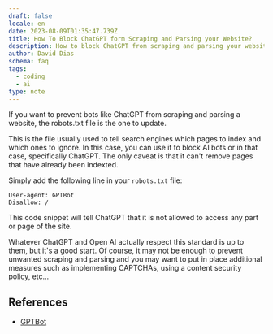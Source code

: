 ```yaml
---
draft: false
locale: en
date: 2023-08-09T01:35:47.739Z
title: How To Block ChatGPT form Scraping and Parsing your Website?
description: How to block ChatGPT from scraping and parsing your website? It may be simpler than you think.
author: David Dias
schema: faq
tags:
  - coding
  - ai
type: note
---
```


If you want to prevent bots like ChatGPT from scraping and parsing a website, the robots.txt file is the one to update.

This is the file usually used to tell search engines which pages to index and which ones to ignore. In this case, you can use it to block AI bots or in that case, specifically ChatGPT. The only caveat is that it can't remove pages that have already been indexted.

Simply add the following line in your `robots.txt` file:

```
User-agent: GPTBot
Disallow: /
```

This code snippet will tell ChatGPT that it is not allowed to access any part or page of the site.

Whatever ChatGPT and Open AI actually respect this standard is up to them, but it's a good start. Of course, it may not be enough to prevent unwanted scraping and parsing and you may want to put in place additional measures such as implementing CAPTCHAs, using a content security policy, etc...

## References

- [GPTBot](https://platform.openai.com/docs/gptbot)
